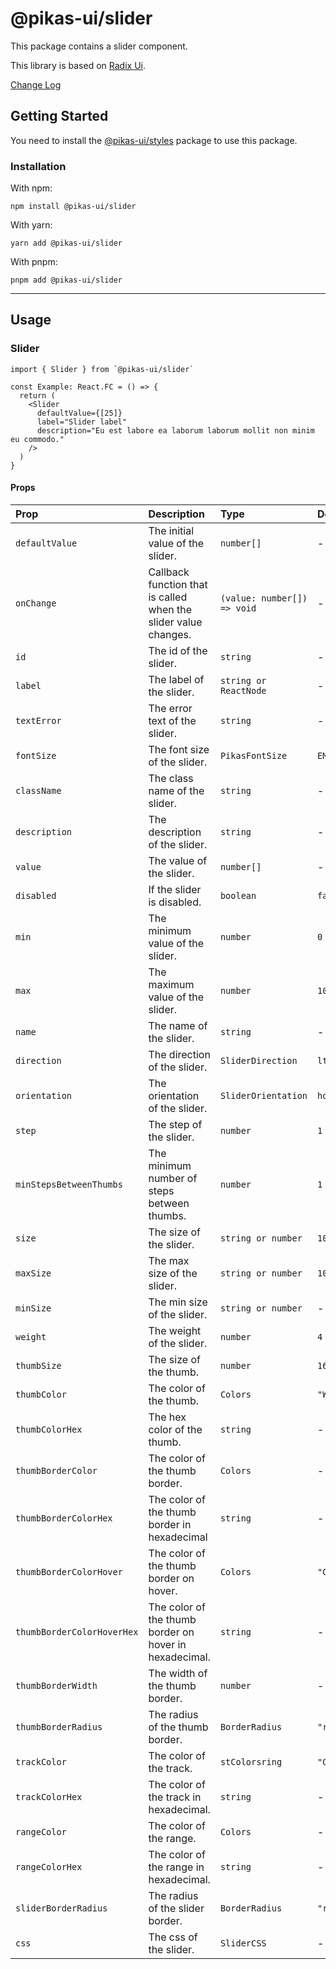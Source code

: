 

<NextSeo title="Slider" />

# @pikas-ui/slider

This package contains a slider component.

This library is based on [Radix Ui](https://www.radix-ui.com/).

<a href="https://github.com/Achaak/pikas/blob/main/packages/ui/slider/CHANGELOG.md">
  Change Log
</a>

## Getting Started

You need to install the <a href={stylesLink}>@pikas-ui/styles</a> package to use this package.

### Installation

With npm:

```
npm install @pikas-ui/slider
```

With yarn:

```
yarn add @pikas-ui/slider
```

With pnpm:

```
pnpm add @pikas-ui/slider
```

---

## Usage

### Slider

<SliderExample />

```tsx
import { Slider } from `@pikas-ui/slider`

const Example: React.FC = () => {
  return (
    <Slider
      defaultValue={[25]}
      label="Slider label"
      description="Eu est labore ea laborum laborum mollit non minim eu commodo."
    />
  )
}
```

#### Props

| Prop                       | Description                                                     | Type                        | Default          |
| :------------------------- | :-------------------------------------------------------------- | :-------------------------- | :--------------- |
| `defaultValue`             | The initial value of the slider.                                | `number[]`                  | -                |
| `onChange`                 | Callback function that is called when the slider value changes. | `(value: number[]) => void` | -                |
| `id`                       | The id of the slider.                                           | `string`                    | -                |
| `label`                    | The label of the slider.                                        | `string or ReactNode`       | -                |
| `textError`                | The error text of the slider.                                   | `string`                    | -                |
| `fontSize`                 | The font size of the slider.                                    | `PikasFontSize`             | `EM-MEDIUM`      |
| `className`                | The class name of the slider.                                   | `string`                    | -                |
| `description`              | The description of the slider.                                  | `string`                    | -                |
| `value`                    | The value of the slider.                                        | `number[]`                  | -                |
| `disabled`                 | If the slider is disabled.                                      | `boolean`                   | `false`          |
| `min`                      | The minimum value of the slider.                                | `number`                    | `0`              |
| `max`                      | The maximum value of the slider.                                | `number`                    | `100`            |
| `name`                     | The name of the slider.                                         | `string`                    | -                |
| `direction`                | The direction of the slider.                                    | `SliderDirection`           | `ltr`            |
| `orientation`              | The orientation of the slider.                                  | `SliderOrientation`         | `horizontal`     |
| `step`                     | The step of the slider.                                         | `number`                    | `1`              |
| `minStepsBetweenThumbs`    | The minimum number of steps between thumbs.                     | `number`                    | `1`              |
| `size`                     | The size of the slider.                                         | `string or number`          | `100%`           |
| `maxSize`                  | The max size of the slider.                                     | `string or number`          | `100%`           |
| `minSize`                  | The min size of the slider.                                     | `string or number`          | -                |
| `weight`                   | The weight of the slider.                                       | `number`                    | `4`              |
| `thumbSize`                | The size of the thumb.                                          | `number`                    | `16`             |
| `thumbColor`               | The color of the thumb.                                         | `Colors`                    | `"WHITE"`        |
| `thumbColorHex`            | The hex color of the thumb.                                     | `string`                    | -                |
| `thumbBorderColor`         | The color of the thumb border.                                  | `Colors`                    | -                |
| `thumbBorderColorHex`      | The color of the thumb border in hexadecimal                    | `string`                    | -                |
| `thumbBorderColorHover`    | The color of the thumb border on hover.                         | `Colors`                    | `"GRAY_LIGHTER"` |
| `thumbBorderColorHoverHex` | The color of the thumb border on hover in hexadecimal.          | `string`                    | -                |
| `thumbBorderWidth`         | The width of the thumb border.                                  | `number`                    | -                |
| `thumbBorderRadius`        | The radius of the thumb border.                                 | `BorderRadius`              | `"round"`        |
| `trackColor`               | The color of the track.                                         | `stColorsring`              | `"GRAY_LIGHTER"` |
| `trackColorHex`            | The color of the track in hexadecimal.                          | `string`                    | -                |
| `rangeColor`               | The color of the range.                                         | `Colors`                    | -                |
| `rangeColorHex`            | The color of the range in hexadecimal.                          | `string`                    | -                |
| `sliderBorderRadius`       | The radius of the slider border.                                | `BorderRadius`              | `"round"`        |
| `css`                      | The css of the slider.                                          | `SliderCSS`                 | -                |
